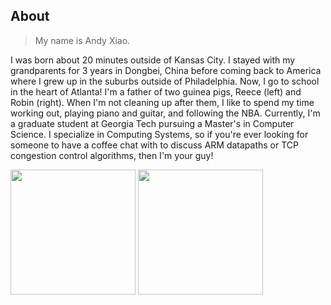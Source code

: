 
## About

> My name is Andy Xiao.

I was born about 20 minutes outside of Kansas City.
I stayed with my grandparents for 3 years in Dongbei, China before coming back to America where I grew up in the suburbs outside of Philadelphia.
Now, I go to school in the heart of Atlanta!
I'm a father of two guinea pigs, Reece (left) and Robin (right).
When I'm not cleaning up after them, I like to spend my time working out, playing piano and guitar, and following the NBA.
Currently, I'm a graduate student at Georgia Tech pursuing a Master's in Computer Science.
I specialize in Computing Systems, so if you're ever looking for someone to have a coffee chat with to discuss ARM datapaths or TCP congestion control algorithms, then I'm your guy!

<img src={reece} width="200"/>
<img src={robin} width="200"/>
